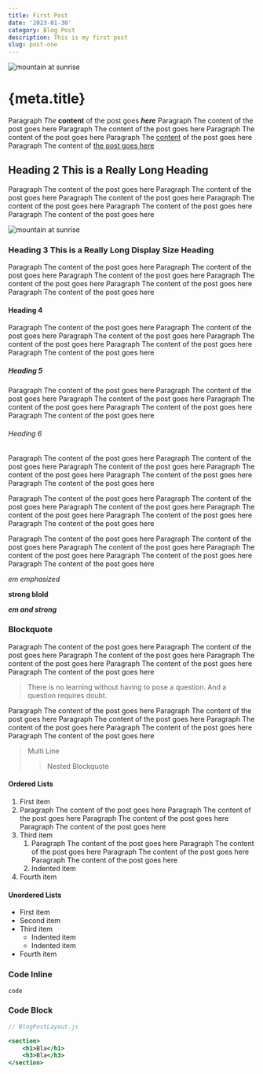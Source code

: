 ```yaml
---
title: First Post
date: '2023-01-30'
category: Blog Post
description: This is my first post
slug: post-one
---
```


<Image
    src={firstimage}
    alt="mountain at sunrise"
/>
# {meta.title}
Paragraph *The* **content** of the post goes ***here*** Paragraph The content of the post goes here Paragraph The content of the post goes here Paragraph The content of the post goes here
Paragraph The [content](http://marcopacifico.com) of the post goes here
Paragraph The content of [the post goes here](https://www.capsule.com/)

## Heading 2 This is a Really Long Heading
Paragraph The content of the post goes here Paragraph The content of the post goes here Paragraph The content of the post goes here Paragraph The content of the post goes here
Paragraph The content of the post goes here
Paragraph The content of the post goes here

<Image
    src={firstimage}
    alt="mountain at sunrise"
/>

### Heading 3 This is a Really Long Display Size Heading
Paragraph The content of the post goes here Paragraph The content of the post goes here Paragraph The content of the post goes here Paragraph The content of the post goes here
Paragraph The content of the post goes here
Paragraph The content of the post goes here

#### Heading 4
Paragraph The content of the post goes here Paragraph The content of the post goes here Paragraph The content of the post goes here Paragraph The content of the post goes here
Paragraph The content of the post goes here
Paragraph The content of the post goes here

##### Heading 5
Paragraph The content of the post goes here Paragraph The content of the post goes here Paragraph The content of the post goes here Paragraph The content of the post goes here
Paragraph The content of the post goes here
Paragraph The content of the post goes here

###### Heading 6
Paragraph The content of the post goes here Paragraph The content of the post goes here Paragraph The content of the post goes here Paragraph The content of the post goes here
Paragraph The content of the post goes here
Paragraph The content of the post goes here

Paragraph The content of the post goes here Paragraph The content of the post goes here Paragraph The content of the post goes here Paragraph The content of the post goes here
Paragraph The content of the post goes here
Paragraph The content of the post goes here

Paragraph The content of the post goes here Paragraph The content of the post goes here Paragraph The content of the post goes here Paragraph The content of the post goes here
Paragraph The content of the post goes here
Paragraph The content of the post goes here

*em emphasized*

**strong blold**

***em and strong***

### Blockquote

Paragraph The content of the post goes here Paragraph The content of the post goes here Paragraph The content of the post goes here Paragraph The content of the post goes here
Paragraph The content of the post goes here
Paragraph The content of the post goes here

>There is no learning without having to pose a question. And a question requires doubt. 

Paragraph The content of the post goes here Paragraph The content of the post goes here Paragraph The content of the post goes here Paragraph The content of the post goes here
Paragraph The content of the post goes here
Paragraph The content of the post goes here

> Multi
> Line
>> Nested Blockquote

#### Ordered Lists
1. First item
2. Paragraph The content of the post goes here Paragraph The content of the post goes here Paragraph The content of the post goes here Paragraph The content of the post goes here
3. Third item
    1. Paragraph The content of the post goes here Paragraph The content of the post goes here Paragraph The content of the post goes here Paragraph The content of the post goes here
    2. Indented item
4. Fourth item

#### Unordered Lists
- First item
- Second item
- Third item
    - Indented item
    - Indented item
- Fourth item

### Code Inline

`code`

### Code Block

```jsx
// BlogPostLayout.js

<section>
    <h1>Bla</h1>
    <h3>Bla</h3>
</section>
```
